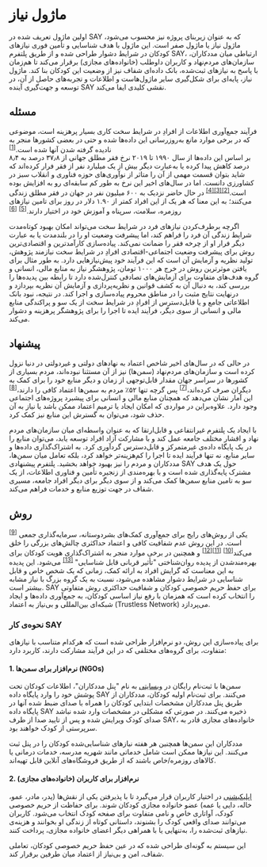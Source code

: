 <div style={{direction: 'rtl', textAlign: 'justify'}}>

# ماژول نیاز


اولین ماژول تعریف شده در SAY که به عنوان زیربنای پروژه نیز محسوب می‌شود، ماژول نیاز یا ماژول صفر است. این ماژول با هدف شناسایی و تأمین فوری نیازهای کودکان در شرایط دشوار طراحی شده و از طریق پلتفرم SAY، ارتباطی میان مددکاران، سازمان‌های مردم‌نهاد و کاربران داوطلب (خانواده‌های مجازی) برقرار می‌کند تا هم‌زمان با پاسخ به نیازهای ثبت‌شده، بانک داده‌ای شفاف نیز از وضعیت این کودکان بنا کند. ماژول نیاز، پایه‌ای برای شکل‌گیری سایر ماژول‌هاست و اطلاعات و تجربه‌های حاصل از آن، در توسعه و جهت‌گیری آینده SAY نقشی کلیدی ایفا می‌کند.


## مسئله

فرآیند جمع‌آوری اطلاعات از افرادِ در شرایط سخت کاری بسیار پرهزینه است، موضوعی که در برخی موارد مانع  به‌روزرسانی این داده‌ها شده و حتی در بعضی کشورها منجر به نادیده گرفته شدن آنها شده است.<sup><a href="/guide/family/references.html#_1-collecting-data-is-a-challenging-task">[1]</a></sup>
<br />
بر اساس این داده‌ها از سال ۱۹۹۰ تا ۲۰۱۹ نرخ فقر مطلق جهانی از ۳۷٫۸ درصد به ۸٫۴ درصد کاهش پیدا کرده یا به‌عبارت دیگر بیش از یک میلیارد نفر از فقر فرار کرده‌اند که شاید بتوان قسمت مهمی از آن را متاثر از نوآوری‌های حوزه فناوری و انقلاب سبز در کشاورزی دانست. اما در سال‌های اخیر این نرخ به طور کم سابقه‌ای رو به افزایش بوده است.<sup><a href="/guide/family/references.html#_2-green-revolution">[2]</a></sup><sup><a href="/guide/family/references.html#_3-challenges-to-accelerating-the-pace-of-poverty-reduction">[3]</a></sup><sup><a href="/guide/family/references.html#_4-stepping-up-the-fight-against-extreme-poverty">[4]</a></sup> در حال حاضر نزدیک به ۶۰۰ میلیون نفر در جهان در فقر مطلق زندگی می‌کنند؛ به این معنا که هر یک از این افراد کمتر از ۱.۹۰ دلار در روز برای تامین نیازهای روزمره، سلامت، سرپناه و آموزش خود در اختیار دارند.<sup><a href="/guide/family/references.html#_5-live-poverty-data">[5]</a></sup> <sup><a href="/guide/family/references.html#_6-extreme-poverty">[6]</a></sup>

اگرچه برطرف‌کردن نیازهای فرد در شرایط سخت می‌تواند امکان بهبود کوتاه‌مدت شرایط زندگی آن فرد را فراهم کند، اما پیشرفت 
وضعیت او را در بلند‌مدت یا به عبارت دیگر فرار او از چرخه فقر را ضمانت نمی‌کند. پیاده‌سازی کارآمدترین و اقتصادی‌ترین روش برای پیشرفت وضعیت اجتماعی-اقتصادی افرادِ در شرایط سخت نیازمند پژوهش، تولید نظریه و آزمایش آن است که این فرآیند خود پیش‌نیازهایی دارد. به طور مثال برای یافتن موثرترین روش در خرج هر ۱۰۰۰ تومان، پژوهشگر نیاز به منابع مالی، انسانی و گروه هدف‌های متفاوت برای آزمایش‌های تصادفی کنترل‌شده دارد تا رابطه بین پدیده‌ها را بررسی کند، به دنبال آن به كشف قوانین و نظریه‌پردازی و آزمایش آن نظریه بپردازد و در‌نهایت نتایج مثبت را در مناطق محروم پیاده‌سازی و اجرا کند. در نتیجه، نبود بانک اطلاعاتی جامع و یا قابل‌دسترس از افرادِ در شرایط سخت از یک‌ سو و پراکندگی منابع مالی و انسانی از سوی دیگر، فرآیند ایده تا اجرا را برای پژوهشگر پرهزینه و دشوار می‌کند.

## پیشنهاد

در حالی که در سال‌های اخیر شاخص اعتماد به نهادهای دولتی و غیردولتی در دنیا نزول کرده است و سازمان‌های مردم‌نهاد (سمن‌ها) نیز از آن مستثنا نبوده‌اند، مردم بسیاری از کشورها در سراسر جهان مقدار قابل‌توجهی از زمان و دیگر منابع خود را برای کمک به دیگران صرف کرده‌اند،<sup><a href="/guide/family/references.html#_7-world-giving-index-2022">[7]</a></sup> پس گرچه تنها ۵۲٪ مردم به سمن‌ها اعتماد کافی را دارند،<sup><a href="/guide/family/references.html#_8-one-in-three-worldwide-lack-confidence-in-ngos">[8]</a></sup> این آمار نشان می‌دهد که همچنان منابع مالی و انسانی برای پیشبرد پروژه‌های اجتماعی وجود دارد. علاوه‌براین در مواردی که امکان ایجاد یا ترمیم اعتماد ممکن باشد یا نیاز به آن حذف شود، می‌توان به گسترش این منابع نیز کمک کرد.

 با ایجاد یک پلتفرم غیرانتفاعی و قابل‌ارتقا که به عنوان واسطه‌ای میان سازمان‌های مردم نهاد و اقشار مختلف جامعه عمل کند و با مشارکت آزاد افراد توسعه یابد، می‌توان منابع را در یک پایگاه داده‌‌ی غیرمتمرکز و قابل‌دسترس گردآوری کرد. به اشتراک‌گذاری داده‌ها و سایر منابع، نه تنها فرآیند ایده تا اجرا را کم‌هزینه‌تر خواهد کرد، بلکه تعامل میان سمن‌ها، مددکاران و مردم را نیز بهبود خواهد بخشید. پلتفرم پیشنهادی SAY حول یک هدف مشترک پایه‌گذاری شده است و با بهره‌مندی از زنجیره تأمین و فناوری اطلاعات، از یک سو به تامین منابع سمن‌ها کمک ‌می‌کند و از سوی دیگر برای دیگر افراد جامعه، مسیری شفاف در جهت توزیع منابع و خدمات فراهم می‌کند.


## روش

یکی از روش‌های رایج برای جمع‌آوری کمک‌های بشردوستانه، سرمایه‌گذاری جمعی <sup><a href="/guide/family/references.html#_9-crowdfunding">[9]</a></sup> است. در این روش عدم شفافیت کافی و اعتماد حداکثری چالش‌های بزرگی را خلق می‌کند<sup><a href="/guide/family/references.html#_10-new-jersey-man-gets-5-years-in-prison-in-gofundme-fraud-case">[10]</a></sup> <sup><a href="/guide/family/references.html#_11-kickstarter-fraud-state-sues-failed-project-s-creators">[11]</a></sup><sup><a href="/guide/family/references.html#_12-gofundme-blocks-10-million-in-donations-to-canadian-trucker-convoy">[12]</a></sup> و همچنین در برخی موارد منجر به اشتراک‌گذاری هویت کودکان برای بهره‌مند‌شدن از پدیده‌ روان‌شناختی "تأثیر قربانی قابل شناسایی" <sup><a href="/guide/family/references.html#_13-identifiable-victim-effect">[13]</a></sup> می‌شود. این پدیده به این معناست که گرایش افراد به ارائه کمک، زمانی که یک شخص خاص و قابل شناسایی در شرایط دشوار مشاهده می‌شود، نسبت به یک گروه بزرگ با نیاز مشابه بیشتر است. 
SAY برای حفظ حریم خصوصی کودکان و شفافیت حداکثری روش متفاوتی را انتخاب کرده است که همزمان با رفع نیاز اساسی کودکان، به جمع‌آوری داده‌ها و ایجاد شبکه‌ای بین‌المللی و بی‌نیاز به اعتماد (Trustless Network) می‌پردازد. 

### نحوه‌ی کار SAY

برای پیاده‌سازی این روش، دو نرم‌افزار طراحی شده است که هرکدام متناسب با نیازهای متفاوت، برای گروه‌های مختلفی که در این فرآیند مشارکت دارند، کاربرد دارد:

#### 1. نرم‌افزار برای سمن‌ها (NGOs)  
سمن‌ها با ثبت‌نام رایگان در [وبسایتی](https://panel.saydao.org) به نام "پنل مددکاران"، اطلاعات کودکان تحت پوشش خود را وارد پایگاه داده SAY می‌کنند. برای ثبت‌نام اولیه کودکان، مددکاران از طریق پنل مددکاران مشخصات ابتدایی کودکان را همراه با صدای ضبط‌ شده آنها در پایگاه داده SAY ذخیره می‌کنند. در صورتی که مشکلی در مشخصات وارد شده نباشد صدای کودک ویرایش شده و پس از تایید صدا از طرف SAY، خانواده‌های مجازی قادر به سرپرستی از کودک خواهند بود.

مددکاران این سمن‌ها همچنین هر هفته نیازهای شناسایی‌شده کودکان را در پنل ثبت می‌کنند. این نیازها ممکن است شامل خدماتی مانند شهریه مدرسه، خدمات درمانی یا کالاهای روزمره/خاص باشند که از طریق فروشگاه‌های آنلاین قابل تهیه‌اند.

#### 2. نرم‌افزار برای کاربران (خانواده‌های مجازی)  
[اپلیکیشنی](https://dapp.saydao.org) در اختیار کاربران قرار می‌گیرد تا با پذیرفتن یکی از نقش‌ها (پدر، مادر، عمو، خاله، دایی یا عمه) عضو خانواده مجازی کودکان شوند. برای حفاظت از حریم خصوصی کودک، آواتاری خاص و نامی متفاوت برای صفحه کودک انتخاب می‌شود. کاربران می‌توانند صدای واقعی کودک را بشنوند، داستانی کوتاه از زندگی او بخوانند و هزینه‌ی نیازهای ثبت‌شده را، به‌تنهایی یا با همراهی دیگر اعضای خانواده مجازی، پرداخت کنند.

این سیستم به گونه‌ای طراحی شده که در عین حفظ حریم خصوصی کودکان، تعاملی شفاف، امن و بی‌نیاز از اعتماد میان طرفین برقرار کند.

</div>
